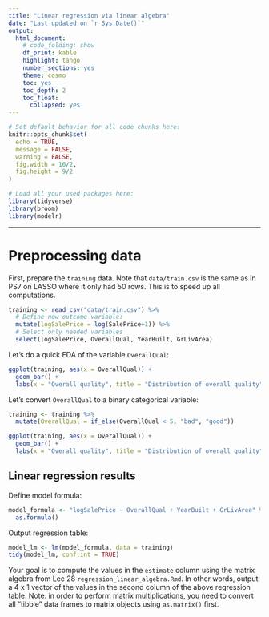 ```yaml
---
title: "Linear regression via linear algebra"
date: "Last updated on `r Sys.Date()`"
output:
  html_document: 
    # code_folding: show
    df_print: kable
    highlight: tango
    number_sections: yes
    theme: cosmo
    toc: yes
    toc_depth: 2
    toc_float:
      collapsed: yes
---
```


```r
# Set default behavior for all code chunks here:
knitr::opts_chunk$set(
  echo = TRUE, 
  message = FALSE, 
  warning = FALSE, 
  fig.width = 16/2, 
  fig.height = 9/2
)

# Load all your used packages here:
library(tidyverse)
library(broom)
library(modelr)
```





***



# Preprocessing data

First, prepare the `training` data. Note that `data/train.csv` is the same as in PS7 on LASSO where it only had 50 rows. This is to speed up all computations.

```r
training <- read_csv("data/train.csv") %>% 
  # Define new outcome variable:
  mutate(logSalePrice = log(SalePrice+1)) %>% 
  # Select only needed variables
  select(logSalePrice, OverallQual, YearBuilt, GrLivArea)
```

Let's do a quick EDA of the variable `OverallQual`:

```r
ggplot(training, aes(x = OverallQual)) +
  geom_bar() +
  labs(x = "Overall quality", title = "Distribution of overall quality")
```

Let's convert `OverallQual` to a binary categorical variable:

```r
training <- training %>% 
  mutate(OverallQual = if_else(OverallQual < 5, "bad", "good"))

ggplot(training, aes(x = OverallQual)) +
  geom_bar() +
  labs(x = "Overall quality", title = "Distribution of overall quality")
```



## Linear regression results

Define model formula:

```r
model_formula <- "logSalePrice ~ OverallQual + YearBuilt + GrLivArea" %>% 
  as.formula()
```

Output regression table:

```r
model_lm <- lm(model_formula, data = training)
tidy(model_lm, conf.int = TRUE)
```

Your goal is to compute the values in the `estimate` column using the matrix algebra from Lec 28 `regression_linear_algebra.Rmd`. In other words, output a 4 x 1 vector of the values in the second column of the above regression table. Note: in order to perform matrix multiplications, you need to convert all "tibble" data frames to matrix objects using `as.matrix()` first.

```r

```




